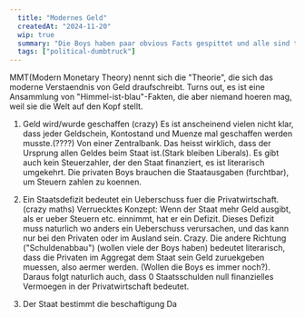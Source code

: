 ---
  title: "Modernes Geld"
  createdAt: "2024-11-20"
  wip: true
  summary: "Die Boys haben paar obvious Facts gespittet und alle sind triggered"
  tags: ["political-dumbtruck"]
---

MMT(Modern Monetary Theory) nennt sich die "Theorie", die sich das moderne Verstaendnis von Geld draufschreibt.
Turns out, es ist eine Ansammlung von "Himmel-ist-blau"-Fakten, die aber niemand hoeren mag, weil sie die Welt auf den Kopf stellt.

1. Geld wird/wurde geschaffen (crazy)
   Es ist anscheinend vielen nicht klar, dass jeder Geldschein, Kontostand und Muenze mal geschaffen werden musste.(????)
   Von einer Zentralbank. Das heisst wirklich, dass der Ursprung allen Geldes beim Staat ist.(Stark bleiben Liberals).
   Es gibt auch kein Steuerzahler, der den Staat finanziert, es ist literarisch umgekehrt. Die privaten Boys brauchen die Staatausgaben (furchtbar), um Steuern zahlen zu koennen.

2. Ein Staatsdefizit bedeutet ein Ueberschuss fuer die Privatwirtschaft. (crazy maths)
   Verruecktes Konzept: Wenn der Staat mehr Geld ausgibt, als er ueber Steuern etc. einnimmt, hat er ein Defizit. Dieses Defizit muss naturlich wo anders
   ein Ueberschuss verursachen, und das kann nur bei den Privaten oder im Ausland sein. Crazy. Die andere Richtung ("Schuldenabbau") (wollen viele der Boys haben) bedeutet literarisch,
   dass die Privaten im Aggregat dem Staat sein Geld zuruekgeben muessen, also aermer werden. (Wollen die Boys es immer noch?).
   Daraus folgt naturlich auch, dass 0 Staatsschulden null finanzielles Vermoegen in der Privatwirtschaft bedeutet.

3. Der Staat bestimmt die beschaftigung
   Da
